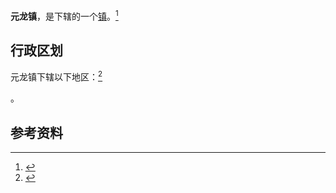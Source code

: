 {{中国乡级行政区
|景观照片文件名 = CR HXD1 Yuanlong.jpg
|景观照片描述 = [[陇海铁路|陇海铁路]]穿过元龙镇
|汉语拼音 = 
|其他语言 = 
|其他语言名称 = 
|旧称 = 
|地名出处 = 
|位置图文件名 = 
|位置图描述 = 
|自定义图片= 
|建置时间 = 
|政府驻地 = 
|毗邻 = 
|总面积 = 
|总人口 = 
|总人口年份 = 
|户籍人口 = 
|户籍人口年份 = 
|常住人口 = 
|常住人口年份 = 
|人口密度 = 
|GDP = 
|GDP年份 = 
|邮政编码 = 
|电话区号 = 938
|官方网站 = 
|网站名称 = 
|62/05/03/108/000}}

'''元龙镇'''，是{{PRC admin/fullname|62/05/03/108/000|3}}下辖的一个[[行政建制镇|镇]]。<ref>{{PRC admin/ref sgc|{{PRC admin/parent|62/05/03/108/000}}}}</ref>

== 行政区划 ==

元龙镇下辖以下地区：<ref>{{PRC admin/ref sgc|62/05/03/108/000}}</ref>

{{PRC admin/children|62/05/03/108/000}}。

== 参考资料 ==

{{reflist}}

{{行政区划小作品}}
{{PRC admin/navcat|62/05/03/108/000}}